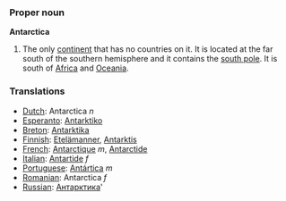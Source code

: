 ===Proper noun===
'''Antarctica'''

#The only [[continent]] that has no countries on it.  It is located at the far south of the southern hemisphere and it contains the [[south pole]].  It is south of [[Africa]] and [[Oceania]].
===Translations===
*[[Dutch]]: Antarctica ''n''
*[[Esperanto]]: [[Antarktiko]]
*[[Breton]]: [[Antarktika]]
*[[Finnish]]: [[Etelämanner]], [[Antarktis]]
*[[French]]: [[Antarctique]] ''m'', [[Antarctide]]
*[[Italian]]: [[Antartide]] ''f''
*[[Portuguese]]: [[Antártica]] ''m''
*[[Romanian]]: Antarctica ''f''
*[[Russian]]: [[Антарктика]]'